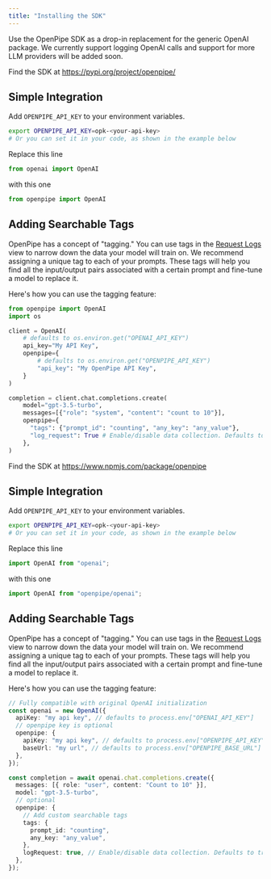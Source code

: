 ```yaml
---
title: "Installing the SDK"
---
```


Use the OpenPipe SDK as a drop-in replacement for the generic OpenAI package. We currently support logging OpenAI calls and support for more LLM providers will be added soon.

<Tabs>
  <Tab title="Python">

Find the SDK at https://pypi.org/project/openpipe/

## Simple Integration

Add `OPENPIPE_API_KEY` to your environment variables.

```bash
export OPENPIPE_API_KEY=opk-<your-api-key>
# Or you can set it in your code, as shown in the example below
```

Replace this line

```python
from openai import OpenAI
```

with this one

```python
from openpipe import OpenAI
```

## Adding Searchable Tags

OpenPipe has a concept of "tagging." You can use tags in the [Request Logs](/features/request-logs) view to narrow down the data your model will train on.
We recommend assigning a unique tag to each of your prompts.
These tags will help you find all the input/output pairs associated with a certain prompt and fine-tune a model to replace it.

Here's how you can use the tagging feature:

```python
from openpipe import OpenAI
import os

client = OpenAI(
    # defaults to os.environ.get("OPENAI_API_KEY")
    api_key="My API Key",
    openpipe={
        # defaults to os.environ.get("OPENPIPE_API_KEY")
        "api_key": "My OpenPipe API Key",
    }
)

completion = client.chat.completions.create(
    model="gpt-3.5-turbo",
    messages=[{"role": "system", "content": "count to 10"}],
    openpipe={
      "tags": {"prompt_id": "counting", "any_key": "any_value"},
      "log_request": True # Enable/disable data collection. Defaults to True.
    },
)

```

  </Tab>
  <Tab title="NodeJS">

Find the SDK at https://www.npmjs.com/package/openpipe

## Simple Integration

Add `OPENPIPE_API_KEY` to your environment variables.

```bash
export OPENPIPE_API_KEY=opk-<your-api-key>
# Or you can set it in your code, as shown in the example below
```

Replace this line

```typescript
import OpenAI from "openai";
```

with this one

```typescript
import OpenAI from "openpipe/openai";
```

## Adding Searchable Tags

OpenPipe has a concept of "tagging." You can use tags in the [Request Logs](/features/request-logs) view to narrow down the data your model will train on.
We recommend assigning a unique tag to each of your prompts.
These tags will help you find all the input/output pairs associated with a certain prompt and fine-tune a model to replace it.

Here's how you can use the tagging feature:

```typescript
// Fully compatible with original OpenAI initialization
const openai = new OpenAI({
  apiKey: "my api key", // defaults to process.env["OPENAI_API_KEY"]
  // openpipe key is optional
  openpipe: {
    apiKey: "my api key", // defaults to process.env["OPENPIPE_API_KEY"]
    baseUrl: "my url", // defaults to process.env["OPENPIPE_BASE_URL"] or https://app.openpipe.ai/api/v1 if not set
  },
});

const completion = await openai.chat.completions.create({
  messages: [{ role: "user", content: "Count to 10" }],
  model: "gpt-3.5-turbo",
  // optional
  openpipe: {
    // Add custom searchable tags
    tags: {
      prompt_id: "counting",
      any_key: "any_value",
    },
    logRequest: true, // Enable/disable data collection. Defaults to true.
  },
});
```

  </Tab>
</Tabs>
